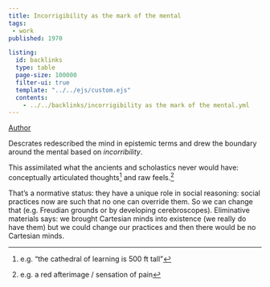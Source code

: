 ```yaml
---
title: Incorrigibility as the mark of the mental
tags: 
 - work
published: 1970

listing:
  id: backlinks
  type: table
  page-size: 100000
  filter-ui: true
  template: "../../ejs/custom.ejs"
  contents:
    - ../../backlinks/incorrigibility as the mark of the mental.yml
---
```


[Author](/docs/phil/Richard Rorty.html)

Descrates redescribed the mind in epistemic terms and drew the boundary around the mental based on *incorribility*. 


This assimilated what the ancients and scholastics never would have: conceptually articulated thoughts[^at] and raw feels.[^rf] 

That's a normative status: they have a unique role in social reasoning: social practices now are such that no one can override them. So we can change that (e.g. Freudian grounds or by developing cerebroscopes). Eliminative materials says: we brought Cartesian minds into existence (we really do have them) but we could change our practices and then there would be no Cartesian minds.


[^at]: e.g. "the cathedral of learning is 500 ft tall"
[^rf]: e.g. a red afterimage / sensation of pain
